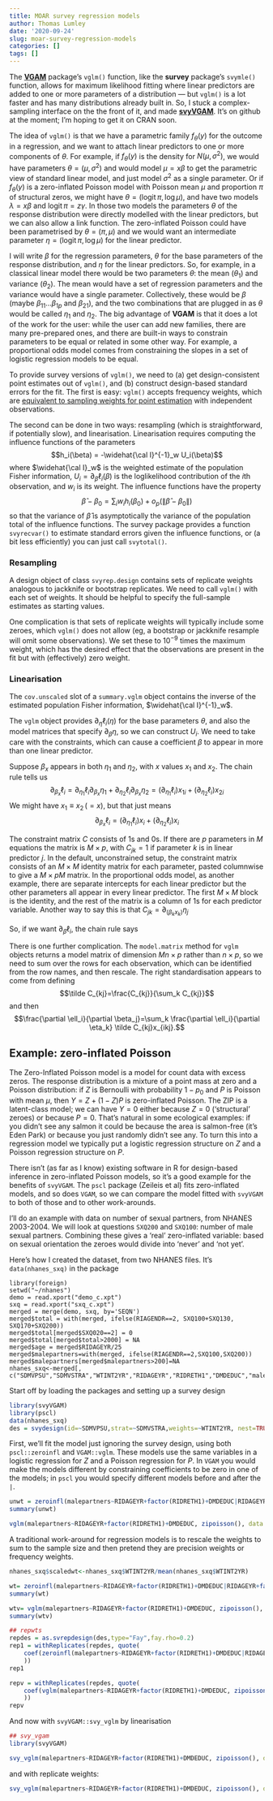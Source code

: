 ```yaml
---
title: MOAR survey regression models
author: Thomas Lumley
date: '2020-09-24'
slug: moar-survey-regression-models
categories: []
tags: []
---
```


The [**VGAM**](https://www.stat.auckland.ac.nz/~yee/VGAM/) package's `vglm()` function, like the **survey** package's `svymle()` function, allows for maximum likelihood fitting where linear predictors are added to one or more parameters of a distribution --- but  `vglm()` is a lot faster and has many distributions already built in. So, I stuck a complex-sampling interface on the the front of it, and made  [**svyVGAM**](https://github.com/tslumley/svyvgam). It's on github at the moment; I'm hoping to get it on CRAN soon.

The idea of `vglm()` is that we have a parametric family $f_\theta(y)$ for the outcome in a regression, and we want to attach linear predictors to one or more components of $\theta$.  For example, if $f_\theta(y)$ is the density for $N(\mu,\sigma^2)$, we would have parameters $\theta=(\mu,\sigma^2)$ and would model $\mu=x\beta$ to get the parametric view of standard linear model, and just model $\sigma^2$ as a single parameter.    Or if $f_\theta(y)$ is a zero-inflated Poisson  model with Poisson mean $\mu$ and proportion $\pi$ of structural zeros, we might  have $\theta=(\mathrm{logit}\,\pi, \log \mu)$, and have two models $\lambda=x\beta$ and $\mathrm{logit}\,\pi=z\gamma$. In those two models the parameters $\theta$ of the response distribution were directly modelled with the linear predictors, but we can also allow a link function. The zero-inflated Poisson could have been parametrised by $\theta=(\pi,\mu)$ and we would want an intermediate parameter $\eta=(\mathrm{logit}\,\pi, \log \mu)$ for the linear predictor. 


I will write $\beta$ for the regression parameters, $\theta$ for the base parameters of the response distribution, and $\eta$ for the linear predictors. So, for example, in a classical linear model there would be two parameters $\theta$: the mean ($\theta_1$) and variance ($\theta_2$). The mean would have a set of regression parameters and the variance would have a single parameter. Collectively, these would be $\beta$ (maybe $\beta_{11}\dots\beta_{1p}$ and $\beta_{21}$), and the two combinations that are plugged in as $\theta$ would be called $\eta_1$ and $\eta_2$.  The big advantage of **VGAM** is that it does a lot of the work for the user: while the user can add new families, there are many pre-prepared ones, and there are built-in ways to constrain parameters to be equal or related in some other way. For example, a proportional odds model comes from constraining the slopes in a set of logistic regression models to be equal. 

To provide survey versions of `vglm()`, we need to (a) get design-consistent point estimates out of `vglm()`, and (b) construct design-based standard errors for the fit.  The first is easy: `vglm()` accepts frequency weights, which are [equivalent to sampling weights for point estimation](https://notstatschat.rbind.io/2020/08/04/weights-in-statistics/) with independent observations. 

The second can be done in two ways: resampling (which is straightforward, if potentially slow), and linearisation.  Linearisation requires computing the influence functions of the parameters
$$h_i(\beta) = -\widehat{\cal I}^{-1}_w U_i(\beta)$$
where $\widehat{\cal I}_w$ is the weighted estimate of the population Fisher information,  $U_i=\partial_\beta \ell_i(\beta)$ is the loglikelihood contribution of the $i$th observation, and $w_i$ is its weight.  The influence functions have the property
$$\hat\beta-\beta_0 = \sum_i w_i h_i(\beta_0)+o_p(\|\hat\beta-\beta_0\|)$$
so that the variance of $\hat\beta$ is asymptotically the variance of the population total of the influence functions. 
 The survey package provides a function `svyrecvar()` to estimate standard errors given the influence functions, or (a bit less efficiently) you can just call `svytotal()`.

### Resampling

A design object of class `svyrep.design` contains sets of replicate weights analogous to jackknife or bootstrap replicates.  We need to call `vglm()` with each set of weights.  It should be helpful to specify the full-sample estimates as starting values. 

One complication is that sets of replicate weights will typically include some zeroes, which `vglm()` does not allow (eg, a bootstrap or jackknife resample will  omit some observations). We set these to $10^{-9}$ times the maximum weight, which has the desired effect that the observations are present in the fit but with (effectively) zero weight. 

### Linearisation

The `cov.unscaled` slot of a `summary.vglm` object contains the inverse of the estimated population Fisher information, $\widehat{\cal I}^{-1}_w$. 

The `vglm` object  provides $\partial_\eta\ell_i(\eta)$ for the base parameters $\theta$, and also the model matrices that specify $\partial_\beta\eta$, so we can construct $U_i$. We need to take care with the constraints, which can cause a coefficient $\beta$ to appear in more than one linear predictor.

Suppose $\beta_x$ appears in both $\eta_1$ and $\eta_2$, with $x$ values $x_1$ and $x_2$.  The chain rule tells us
$$\partial_{\beta_x}\ell_i =\partial_{\eta_1}\ell_i\partial_{\beta_x}\eta_1 + \partial_{\eta_2}\ell_i\partial_{\beta_x}\eta_2 = (\partial_{\eta_1}\ell_i) x_{1i}+ (\partial_{\eta_2}\ell_i) x_{2i} $$
We might have $x_1\equiv x_2\,(=x)$, but that just means
$$\partial_{\beta_x}\ell_i = (\partial_{\eta_1}\ell_i) x_{i}+ (\partial_{\eta_2}\ell_i) x_{i} $$

The constraint matrix $C$ consists of 1s and 0s.  If there are $p$ parameters in $M$ equations the matrix is $M\times p$, with $C_{jk}=1$ if parameter $k$ is in linear predictor $j$. In the default, unconstrained setup, the constraint matrix consists of an $M\times M$ identity matrix for each parameter, pasted columnwise to give a $M\times pM$ matrix.  In the proportional odds model, as another example, there are separate intercepts for each linear predictor but the other parameters all appear in every linear predictor. The first $M\times M$ block is the identity, and the rest of the matrix is a column of 1s for each predictor variable. Another way to say this is that $C_{jk}=\partial_{ (\beta_kx_k)}\eta_j$


So, if we want $\partial_\beta\ell_i$, the chain rule says
\begin{eqnarray*}
\frac{\partial \ell_i}{\partial \beta_j} &=& \sum_k\frac{\partial \ell_i}{\partial\eta_k} \frac{\partial \eta_k}{\partial \beta_j}\\
&=& \sum_k\frac{\partial \ell_i}{\partial \eta_k} \frac{\partial \eta_k}{\partial (x\beta)_j}\frac{\partial (x\beta)_j}{\partial \beta_j}\\
&=&\sum_k \frac{\partial \ell_i}{\partial \eta_k}  C_{kj}x_{ij}
\end{eqnarray*}

There is one further complication. The `model.matrix` method for `vglm` objects returns a model matrix of dimension $Mn\times p$ rather than $n\times p$, so we need to sum over the rows for each observation, which can be identified from the row names, and then rescale.  The right standardisation appears to come from defining
$$\tilde C_{kj}=\frac{C_{kj}}{\sum_k C_{kj}}$$
and then 
$$\frac{\partial \ell_i}{\partial \beta_j}=\sum_k \frac{\partial \ell_i}{\partial \eta_k}  \tilde C_{kj}x_{ikj}.$$


## Example: zero-inflated Poisson


The Zero-Inflated Poisson model is a model for count data with excess zeros. The response distribution is a mixture of a point mass at zero and a Poisson distribution: if $Z$ is Bernoulli with probability $1-p_0$ and $P$ is Poisson with mean $\mu$, then $Y=Z+(1-Z)P$ is zero-inflated Poisson. The ZIP is a latent-class model; we can have $Y=0$ either because $Z=0$ ('structural' zeroes) or because $P=0$. That’s natural in some ecological examples: if you didn’t see any salmon it could be because the area is salmon-free (it’s Eden Park) or because you just randomly didn’t see any.  To turn this into a regression model we typically put a logistic regression structure on $Z$ and a Poisson regression structure on $P$. 

There isn’t (as far as I know) existing software in R for design-based inference in zero-inflated Poisson models, so it’s a good example for the benefits of `svyVGAM`.  The `pscl` package (Zeileis et al) fits zero-inflated models, and so does `VGAM`, so we can compare the model fitted with `svyVGAM` to both of those and to other work-arounds.

I’ll do an example with data on number of sexual partners, from NHANES 2003-2004. We will look at questions `SXQ200` and `SXQ100`: number of male sexual partners.  Combining these gives a ‘real’ zero-inflated variable: based on sexual orientation the zeroes would divide into 'never' and 'not yet'.

Here's how I created the dataset, from two NHANES files.  It's `data(nhanes_sxq)` in the package
```
library(foreign)
setwd("~/nhanes")
demo = read.xport("demo_c.xpt")
sxq = read.xport("sxq_c.xpt")
merged = merge(demo, sxq, by='SEQN')
merged$total = with(merged, ifelse(RIAGENDR==2, SXQ100+SXQ130, SXQ170+SXQ200))
merged$total[merged$SXQ020==2] = 0
merged$total[merged$total>2000] = NA
merged$age = merged$RIDAGEYR/25
merged$malepartners=with(merged, ifelse(RIAGENDR==2,SXQ100,SXQ200))
merged$malepartners[merged$malepartners>200]=NA
nhanes_sxq<-merged[, c("SDMVPSU","SDMVSTRA","WTINT2YR","RIDAGEYR","RIDRETH1","DMDEDUC","malepartners")]
```

Start off by loading the packages and setting up a survey design

```r
library(svyVGAM)
library(pscl)
data(nhanes_sxq)
des = svydesign(id=~SDMVPSU,strat=~SDMVSTRA,weights=~WTINT2YR, nest=TRUE, data=nhanes_sxq)
```

First, we'll fit the model just ignoring the survey design, using both `pscl::zeroinfl` and `VGAM::vglm`.  These models use the same variables in a logistic regression for $Z$ and a Poisson regression for $P$.  In `VGAM` you would make the models different by constraining coefficients to be zero in one of the models; in `pscl` you would specify different models before and after the `|`.

```r
unwt = zeroinfl(malepartners~RIDAGEYR+factor(RIDRETH1)+DMDEDUC|RIDAGEYR+factor(RIDRETH1)+DMDEDUC, data=nhanes_sxq)
summary(unwt)

vglm(malepartners~RIDAGEYR+factor(RIDRETH1)+DMDEDUC, zipoisson(), data = nhanes_sxq, crit = "coef")
```


A traditional work-around for regression models is to rescale the weights to sum to the sample size and then pretend they are precision weights or frequency weights. 



```r
nhanes_sxq$scaledwt<-nhanes_sxq$WTINT2YR/mean(nhanes_sxq$WTINT2YR)

wt= zeroinfl(malepartners~RIDAGEYR+factor(RIDRETH1)+DMDEDUC|RIDAGEYR+factor(RIDRETH1)+DMDEDUC, data=nhanes_sxq, weights=scaledwt)
summary(wt)

wtv= vglm(malepartners~RIDAGEYR+factor(RIDRETH1)+DMDEDUC, zipoisson(), data = nhanes_sxq, crit = "coef",weights=scaledwt)
summary(wtv)
```


```r
## repwts
repdes = as.svrepdesign(des,type="Fay",fay.rho=0.2)
rep1 = withReplicates(repdes, quote( 
    coef(zeroinfl(malepartners~RIDAGEYR+factor(RIDRETH1)+DMDEDUC|RIDAGEYR+factor(RIDRETH1)+DMDEDUC, weights=.weights))
    ))
rep1

repv = withReplicates(repdes, quote( 
    coef(vglm(malepartners~RIDAGEYR+factor(RIDRETH1)+DMDEDUC, zipoisson(), data = nhanes_sxq, crit = "coef",weights=.weights))
    ))
repv
```

And now with `svyVGAM::svy_vglm` by linearisation


```r
## svy_vgam
library(svyVGAM)

svy_vglm(malepartners~RIDAGEYR+factor(RIDRETH1)+DMDEDUC, zipoisson(), design=des, crit = "coef")
```

and with replicate weights:

```r
svy_vglm(malepartners~RIDAGEYR+factor(RIDRETH1)+DMDEDUC, zipoisson(), design=repdes, crit = "coef")
```
